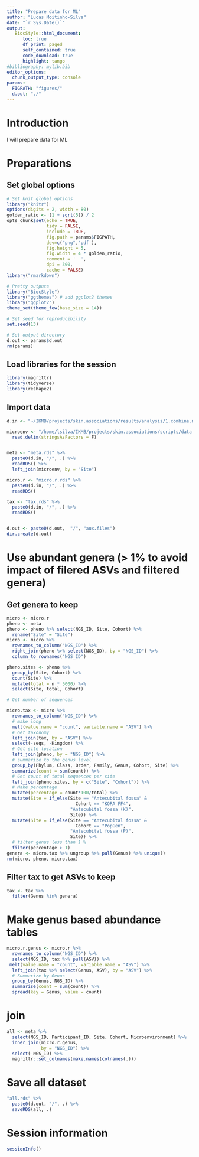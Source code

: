 ```yaml
---
title: "Prepare data for ML"
author: "Lucas Moitinho-Silva"
date: "`r Sys.Date()`"
output:
   BiocStyle::html_document:
      toc: true
      df_print: paged
      self_contained: true
      code_download: true
      highlight: tango
#bibliography: mylib.bib
editor_options:
  chunk_output_type: console
params:
  FIGPATH: "figures/"
  d.out: "./"
---
```



# Introduction

I will prepare data for ML

# Preparations

## Set global options

```r
# Set knit global options
library("knitr")
options(digits = 2, width = 80)
golden_ratio <- (1 + sqrt(5)) / 2
opts_chunk$set(echo = TRUE,
               tidy = FALSE,
               include = TRUE,
               fig.path = params$FIGPATH,
               dev=c("png",'pdf'),
               fig.height = 5,
               fig.width = 4 * golden_ratio,
               comment = '  ',
               dpi = 300,
               cache = FALSE)
library("rmarkdown")

# Pretty outputs
library("BiocStyle")
library("ggthemes") # add ggplot2 themes
library("ggplot2")
theme_set(theme_few(base_size = 14))

# Set seed for reproducibility
set.seed(13)

# Set output directory
d.out <- params$d.out
rm(params)
```


## Load libraries for the session

```r
library(magrittr)
library(tidyverse)
library(reshape2)

```

## Import data
```r
d.in <- "~/IKMB/projects/skin.associations/results/analysis/1.combine.microbiome/1.join.microbiome/"

microenv <- "/home/lsilva/IKMB/projects/skin.associations/scripts/data.dic/skin.microenv.tsv" %>% 
  read.delim(stringsAsFactors = F)


meta <- "meta.rds" %>% 
  paste0(d.in, "/", .) %>% 
  readRDS() %>% 
  left_join(microenv, by = "Site") 

micro.r <- "micro.r.rds" %>% 
  paste0(d.in, "/", .) %>% 
  readRDS()

tax <- "tax.rds" %>% 
  paste0(d.in, "/", .) %>% 
  readRDS()


d.out <- paste0(d.out,  "/", "aux.files")
dir.create(d.out)
```


# Use abundant genera (> 1% to avoid impact of filered ASVs and filtered genera)

## Get genera to keep
```r
micro <- micro.r
pheno <- meta
pheno <- pheno %>% select(NGS_ID, Site, Cohort) %>% 
  rename("Site" = "Site")
micro <- micro %>% 
  rownames_to_column("NGS_ID") %>% 
  right_join(pheno %>% select(NGS_ID), by = "NGS_ID") %>% 
  column_to_rownames("NGS_ID")

pheno.sites <- pheno %>%
  group_by(Site, Cohort) %>% 
  count(Site) %>% 
  mutate(total = n * 5000) %>% 
  select(Site, total, Cohort)

# Get number of sequences

micro.tax <- micro %>%
  rownames_to_column("NGS_ID") %>%
  # make long
  melt(value.name = "count", variable.name = "ASV") %>%
  # Get taxonomy
  left_join(tax, by = "ASV") %>%
  select(-seqs, -Kingdom) %>%
  # Get site location
  left_join(pheno, by = "NGS_ID") %>% 
  # summarize to the genus level
  group_by(Phylum, Class, Order, Family, Genus, Cohort, Site) %>% 
  summarize(count = sum(count)) %>% 
  # Get count of total sequences per site
  left_join(pheno.sites, by = c("Site", "Cohort")) %>% 
  # Make percentage
  mutate(percentage = count*100/total) %>% 
  mutate(Site = if_else(Site == "Antecubital fossa" &
                          Cohort == "KORA FF4",
                        "Antecubital fossa (K)",
                        Site)) %>% 
  mutate(Site = if_else(Site == "Antecubital fossa" &
                          Cohort == "PopGen",
                        "Antecubital fossa (P)",
                        Site)) %>% 
  # filter genus less than 1 %
  filter(percentage > 1)
genera <- micro.tax %>% ungroup %>% pull(Genus) %>% unique()
rm(micro, pheno, micro.tax)
```

## Filter tax to get ASVs to keep
```r
tax <- tax %>% 
  filter(Genus %in% genera)
```

# Make genus based abundance tables
```r
micro.r.genus <- micro.r %>%
  rownames_to_column("NGS_ID") %>% 
  select(NGS_ID, tax %>% pull(ASV)) %>% 
 melt(value.name = "count", variable.name = "ASV") %>%
  left_join(tax %>% select(Genus, ASV), by = "ASV") %>%
  # Summarize by Genus
  group_by(Genus, NGS_ID) %>% 
  summarise(count = sum(count)) %>% 
  spread(key = Genus, value = count)
```



# join

```r
all <- meta %>% 
  select(NGS_ID, Participant_ID, Site, Cohort, Microenvironment) %>% 
  inner_join(micro.r.genus,
             by = "NGS_ID") %>% 
  select(-NGS_ID) %>% 
  magrittr::set_colnames(make.names(colnames(.)))
```


# Save all dataset

```r
"all.rds" %>% 
  paste0(d.out, "/", .) %>% 
  saveRDS(all, .)
```

# Session information

```r
sessionInfo()
```
